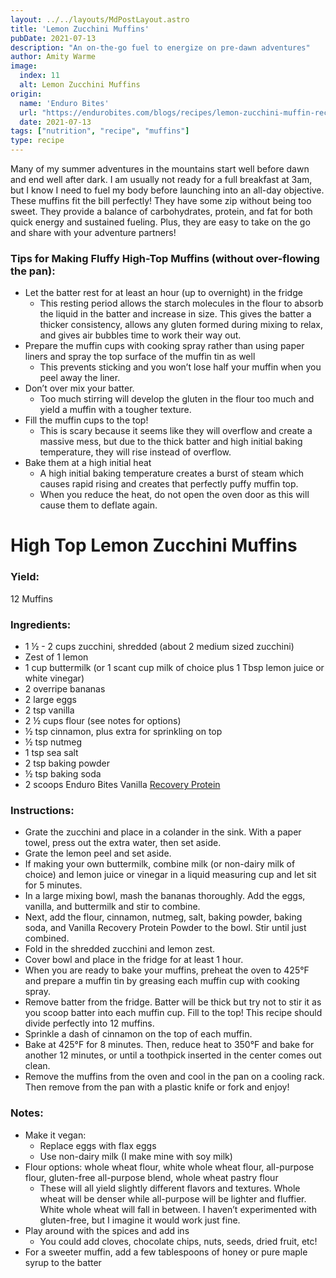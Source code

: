 ```yaml
---
layout: ../../layouts/MdPostLayout.astro
title: 'Lemon Zucchini Muffins'
pubDate: 2021-07-13
description: "An on-the-go fuel to energize on pre-dawn adventures"
author: Amity Warme
image: 
  index: 11
  alt: Lemon Zucchini Muffins
origin: 
  name: 'Enduro Bites'
  url: "https://endurobites.com/blogs/recipes/lemon-zucchini-muffin-recipe-pre-dawn-adventure-fuel"
  date: 2021-07-13
tags: ["nutrition", "recipe", "muffins"]
type: recipe
---
```

Many of my summer adventures in the mountains start well before dawn and end well after dark. I am usually not ready for a full breakfast at 3am, but I know I need to fuel my body before launching into an all-day objective. These muffins fit the bill perfectly! They have some zip without being too sweet. They provide a balance of carbohydrates, protein, and fat for both quick energy and sustained fueling. Plus, they are easy to take on the go and share with your adventure partners!

### Tips for Making Fluffy High-Top Muffins (without over-flowing the pan):

  * Let the batter rest for at least an hour (up to overnight) in the fridge
    - This resting period allows the starch molecules in the flour to absorb the liquid in the batter and increase in size. This gives the batter a thicker consistency, allows any gluten formed during mixing to relax, and gives air bubbles time to work their way out.
  * Prepare the muffin cups with cooking spray rather than using paper liners and spray the top surface of the muffin tin as well
    - This prevents sticking and you won’t lose half your muffin when you peel away the liner.
  * Don’t over mix your batter.
    - Too much stirring will develop the gluten in the flour too much and yield a muffin with a tougher texture.
  * Fill the muffin cups to the top!
    - This is scary because it seems like they will overflow and create a massive mess, but due to the thick batter and high initial baking temperature, they will rise instead of overflow.
  * Bake them at a high initial heat
    - A high initial baking temperature creates a burst of steam which causes rapid rising and creates that perfectly puffy muffin top.
    - When you reduce the heat, do not open the oven door as this will cause them to deflate again.


# High Top Lemon Zucchini Muffins

### Yield: 
12 Muffins

### Ingredients:

  * 1 ½ - 2 cups zucchini, shredded (about 2 medium sized zucchini)
  * Zest of 1 lemon
  * 1 cup buttermilk (or 1 scant cup milk of choice plus 1 Tbsp lemon juice or white vinegar)
  * 2 overripe bananas
  * 2 large eggs
  * 2 tsp vanilla
  * 2 ½ cups flour (see notes for options)
  * ½ tsp cinnamon, plus extra for sprinkling on top
  * ½ tsp nutmeg
  * 1 tsp sea salt
  * 2 tsp baking powder
  * ½ tsp baking soda
  * 2 scoops Enduro Bites Vanilla <a href="https://enduro-bites.myshopify.com/products/recovery-protein-by-enduro-bites" target="_blank" rel="noreferrer">Recovery Protein</a>

### Instructions:

  * Grate the zucchini and place in a colander in the sink. With a paper towel, press out the extra water, then set aside.
  * Grate the lemon peel and set aside.
  * If making your own buttermilk, combine milk (or non-dairy milk of choice) and lemon juice or vinegar in a liquid measuring cup and let sit for 5 minutes.
  * In a large mixing bowl, mash the bananas thoroughly. Add the eggs, vanilla, and buttermilk and stir to combine.
  * Next, add the flour, cinnamon, nutmeg, salt, baking powder, baking soda, and Vanilla Recovery Protein Powder to the bowl. Stir until just combined.
  * Fold in the shredded zucchini and lemon zest.
  * Cover bowl and place in the fridge for at least 1 hour.
  * When you are ready to bake your muffins, preheat the oven to 425°F and prepare a muffin tin by greasing each muffin cup with cooking spray.
  * Remove batter from the fridge. Batter will be thick but try not to stir it as you scoop batter into each muffin cup. Fill to the top! This recipe should divide perfectly into 12 muffins.
  * Sprinkle a dash of cinnamon on the top of each muffin.
  * Bake at 425°F for 8 minutes. Then, reduce heat to 350°F and bake for another 12 minutes, or until a toothpick inserted in the center comes out clean.
  * Remove the muffins from the oven and cool in the pan on a cooling rack. Then remove from the pan with a plastic knife or fork and enjoy!

### Notes:

  * Make it vegan:
    - Replace eggs with flax eggs
    - Use non-dairy milk (I make mine with soy milk)
  * Flour options: whole wheat flour, white whole wheat flour, all-purpose flour, gluten-free all-purpose blend, whole wheat pastry flour
    - These will all yield slightly different flavors and textures. Whole wheat will be denser while all-purpose will be lighter and fluffier. White whole wheat will fall in between. I haven’t experimented with gluten-free, but I imagine it would work just fine.
  * Play around with the spices and add ins
    - You could add cloves, chocolate chips, nuts, seeds, dried fruit, etc!
  * For a sweeter muffin, add a few tablespoons of honey or pure maple syrup to the batter
